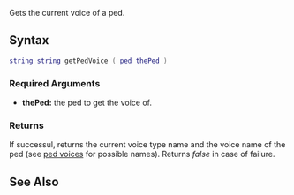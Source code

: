 
{{Client function}}

Gets the current voice of a ped.

==Syntax==
<syntaxhighlight lang="lua">string string getPedVoice ( ped thePed )</syntaxhighlight>

===Required Arguments===
*'''thePed:''' the ped to get the voice of.

===Returns===
If successul, returns the current voice type name and the voice name of the ped (see [[/ped voices.md|ped voices]] for possible names). Returns ''false'' in case of failure.

==See Also==
{{Client ped functions}}